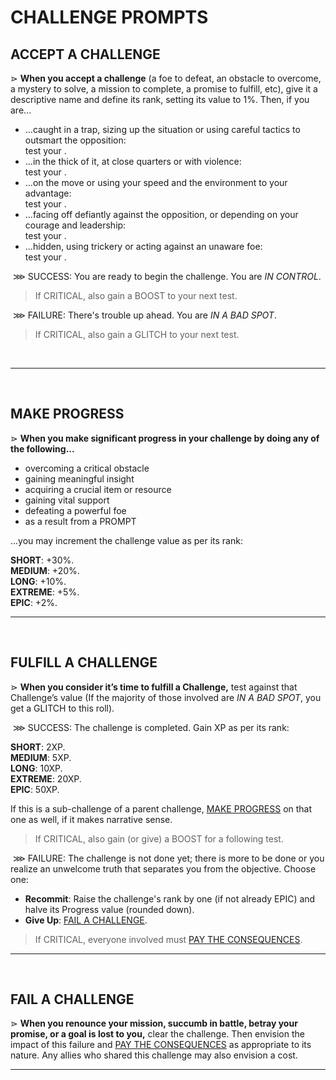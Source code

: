 
# CHALLENGE PROMPTS

## ACCEPT A CHALLENGE
⋗ **When you accept a challenge** (a foe to defeat, an obstacle to overcome, a mystery to solve, a mission to complete, a promise to fulfill, etc), give it a descriptive name and define its rank, setting its value to 1%. Then, if you are...
- ...caught in a trap, sizing up the situation or using careful tactics to outsmart the opposition:<br/>
 test your <Stat name="BRAIN"/>.
- ...in the thick of it, at close quarters or with violence:<br/>
 test your <Stat name="CHROME"/>.
- ...on the move or using your speed and the environment to your advantage:<br/>
 test your <Stat name="EDGE"/>.
- ...facing off defiantly against the opposition, or depending on your courage and leadership:<br/>
 test your <Stat name="FLASH"/>.
- ...hidden, using trickery or acting against an unaware foe:<br/>
 test your <Stat name="SHADE"/>.

&nbsp;<span class="turquoise bold">⋙ SUCCESS</span>: You are ready to begin the challenge. You are _IN CONTROL_. 

> If <span class="turquoise bold">CRITICAL</span>, also gain a <span class="boost">BOOST</span> to your next test.

&nbsp;<span class="fuchsia bold">⋙ FAILURE</span>: There's trouble up ahead. You are _IN A BAD SPOT_. 

> If <span class="fuchsia bold">CRITICAL</span>, also gain a <span class="glitch" data-text="GLITCH">GLITCH</span> to your next test.
<br/>
<hr/>
<br/>

## MAKE PROGRESS
⋗ **When you make significant progress in your challenge by doing any of the following...**
- overcoming a critical obstacle
- gaining meaningful insight
- acquiring a crucial item or resource
- gaining vital support
- defeating a powerful foe
- as a result from a PROMPT

...you may increment the challenge value as per its rank:

**SHORT**: +30%.<br/>
**MEDIUM**: +20%.<br/>
**LONG**: +10%.<br/>
**EXTREME**: +5%.<br/>
**EPIC**: +2%.<br/>
<hr/>
<br/>

## FULFILL A CHALLENGE
⋗ **When you consider it’s time to fulfill a Challenge,** test against that Challenge’s value (If the majority of those involved are _IN A BAD SPOT_, you get a <span class="glitch" data-text="GLITCH">GLITCH</span> to this roll).

&nbsp;<span class="turquoise bold">⋙ SUCCESS</span>: The challenge is completed. Gain XP as per its rank:

**SHORT**: 2XP.<br/>
**MEDIUM**: 5XP.<br/>
**LONG**: 10XP.<br/>
**EXTREME**: 20XP.<br/>
**EPIC**: 50XP.<br/>

If this is a sub-challenge of a parent challenge, [MAKE PROGRESS](/prompts/challenge-prompts#make-progress) on that one as well, if it makes narrative sense.

> If <span class="turquoise bold">CRITICAL</span>, also gain (or give) a <span class="boost">BOOST</span> for a following test.

&nbsp;<span class="fuchsia bold">⋙ FAILURE</span>: The challenge is not done yet; there is more to be done or you realize an unwelcome truth that separates you from the objective. Choose one: 
- **Recommit**: Raise the challenge's rank by one (if not already EPIC) and halve its Progress value (rounded down).
- **Give Up**: [FAIL A CHALLENGE](/prompts/challenge-prompts#fail-a-challenge).

> If <span class="fuchsia bold">CRITICAL</span>, everyone involved must [PAY THE CONSEQUENCES](/prompts/fate-prompts#pay-the-consequences).

<hr/>
<br/>

## FAIL A CHALLENGE
⋗ **When you renounce your mission, succumb in battle, betray your promise, or a goal is lost to you,** clear the challenge. Then envision the impact of this failure and [PAY THE CONSEQUENCES](/prompts/fate-prompts#pay-the-consequences) as appropriate to its nature. Any allies who shared this challenge may also envision a cost.
<hr/>
<br/>

<div style="height: 400px;"></div>